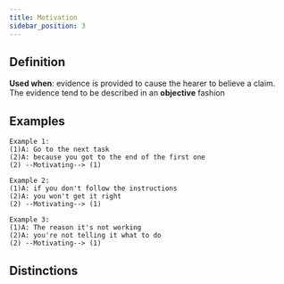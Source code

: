 ```yaml
---
title: Motivation
sidebar_position: 3
---
```


## Definition

**Used when**: evidence is provided to cause the hearer to believe a claim. The evidence tend to be described in an **objective** fashion


## Examples

```
Example 1:
(1)A: Go to the next task 
(2)A: because you got to the end of the first one
(2) --Motivating--> (1)
```

```
Example 2:
(1)A: if you don't follow the instructions
(2)A: you won't get it right
(2) --Motivating--> (1)
```

```
Example 3:
(1)A: The reason it's not working
(2)A: you're not telling it what to do
(2) --Motivating--> (1)
```
## Distinctions


<Markdown />